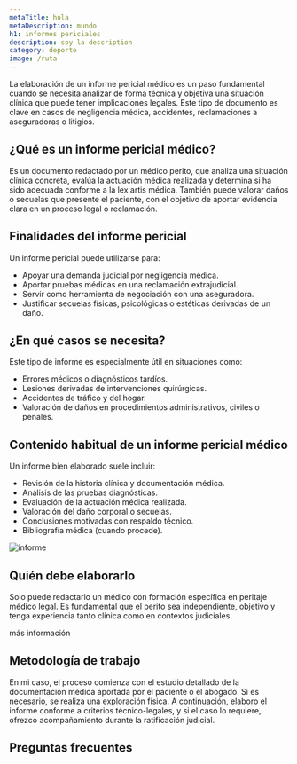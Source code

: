 ```yaml
---
metaTitle: hola
metaDescription: mundo
h1: informes periciales
description: soy la description
category: deporte
image: /ruta
---
```



La elaboración de un informe pericial médico es un paso fundamental cuando se necesita analizar de forma técnica y objetiva una situación clínica que puede tener implicaciones legales. Este tipo de documento es clave en casos de negligencia médica, accidentes, reclamaciones a aseguradoras o litigios.

## ¿Qué es un informe pericial médico?

Es un documento redactado por un médico perito, que analiza una situación clínica concreta, evalúa la actuación médica realizada y determina si ha sido adecuada conforme a la lex artis médica. También puede valorar daños o secuelas que presente el paciente, con el objetivo de aportar evidencia clara en un proceso legal o reclamación.

<ServiceForm heading="contacta conmigo" />

## Finalidades del informe pericial

Un informe pericial puede utilizarse para:

- Apoyar una demanda judicial por negligencia médica.
- Aportar pruebas médicas en una reclamación extrajudicial.
- Servir como herramienta de negociación con una aseguradora.
- Justificar secuelas físicas, psicológicas o estéticas derivadas de un daño.

## ¿En qué casos se necesita?

Este tipo de informe es especialmente útil en situaciones como:

- Errores médicos o diagnósticos tardíos.
- Lesiones derivadas de intervenciones quirúrgicas.
- Accidentes de tráfico y del hogar.
- Valoración de daños en procedimientos administrativos, civiles o penales.

<CtaLinks modifier="service-page" />

## Contenido habitual de un informe pericial médico

Un informe bien elaborado suele incluir:

- Revisión de la historia clínica y documentación médica.
- Análisis de las pruebas diagnósticas.
- Evaluación de la actuación médica realizada.
- Valoración del daño corporal o secuelas.
- Conclusiones motivadas con respaldo técnico.
- Bibliografía médica (cuando procede).

<Image
  src="/img/services/informe-medico-pericial.jpeg"
  alt="informe"
  height={1200}
  width={750}
/>

## Quién debe elaborarlo

Solo puede redactarlo un médico con formación específica en peritaje médico legal. Es fundamental que el perito sea independiente, objetivo y tenga experiencia tanto clínica como en contextos judiciales.

<MainCta modifier="service-page">más información</MainCta>

## Metodología de trabajo

En mi caso, el proceso comienza con el estudio detallado de la documentación médica aportada por el paciente o el abogado. Si es necesario, se realiza una exploración física. A continuación, elaboro el informe conforme a criterios técnico-legales, y si el caso lo requiere, ofrezco acompañamiento durante la ratificación judicial.

## Preguntas frecuentes

<FAQ faqs={FAQ_INFORME_MEDICO_PERICIAL} />
